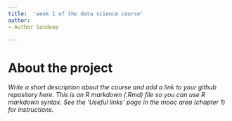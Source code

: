 ```yaml
---
title:  'week 1 of the data science course'
author:
- Author Sandeep

---
```


# About the project

*Write a short description about the course and add a link to your github repository here. This is an R markdown (.Rmd) file so you can use R markdown syntax. See the 'Useful links' page in the mooc area (chapter 1) for instructions.*